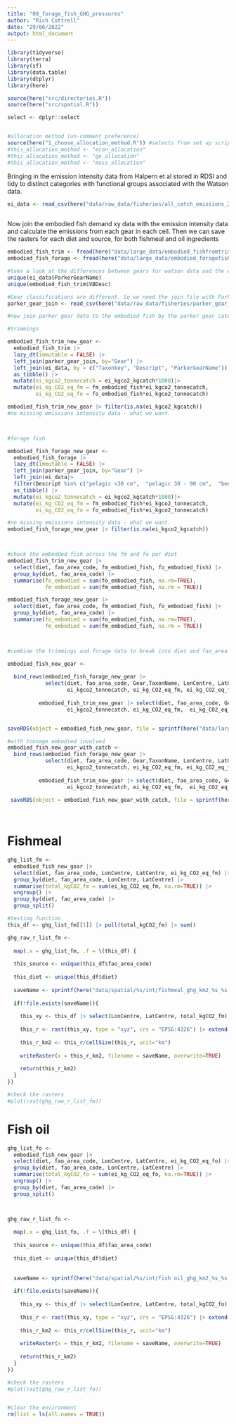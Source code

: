 ```yaml
---
title: "08_forage_fish_GHG_pressures"
author: "Rich Cottrell"
date: "29/06/2022"
output: html_document
---
```


```r
library(tidyverse)
library(terra)
library(sf)
library(data.table)
library(dtplyr)
library(here)

source(here("src/directories.R"))
source(here("src/spatial.R"))

select <- dplyr::select


#allocation method (un-comment preference)
source(here("1_choose_allocation_method.R")) #selects from set up script
#this_allocation_method <- "econ_allocation"
#this_allocation_method <- "ge_allocation"
#this_allocation_method <- "mass_allocation"

```

Bringing in the emission intensity data from Halpern et al stored in RDSI and tidy to distinct categories with functional groups associated with the Watson data.
```r

ei_data <- read_csv(here("data/raw_data/fisheries/all_catch_emissions_2017.csv")) 
 

```

Now join the embodied fish demand xy data with the emission intensity data and calculate the emissions from each gear in each cell. Then we can save the rasters for each diet and source, for both fishmeal and oil ingredients

```r
embodied_fish_trim <- fread(here("data/large_data/embodied_fishfromtrimmings_per_cell.csv"))
embodied_fish_forage <- fread(here("data/large_data/embodied_foragefish_per_cell.csv"))

#take a look at the differences between gears for watson data and the ei data 
unique(ei_data$ParkerGearName)
unique(embodied_fish_trim$VBDesc)

#Gear classifications are different. So we need the join file with Parker Data created in Halpern et al food systems project
parker_gear_join <- read_csv(here("data/raw_data/fisheries/parker_gear_join.csv"))

#now join parker gear data to the embodied fish by the parker gear categories, species and description from watson. Adjust the emissions intensities to reflect per tonne pressures

#trimmings

embodied_fish_trim_new_gear <- 
  embodied_fish_trim |> 
  lazy_dt(immutable = FALSE) |> 
  left_join(parker_gear_join, by="Gear") |> 
  left_join(ei_data, by = c("Taxonkey", "Descript", "ParkerGearName")) |> 
  as_tibble() |>
  mutate(ei_kgco2_tonnecatch = ei_kgco2_kgcatch*1000)|> 
  mutate(ei_kg_CO2_eq_fm = fm_embodied_fish*ei_kgco2_tonnecatch,
         ei_kg_CO2_eq_fo = fo_embodied_fish*ei_kgco2_tonnecatch)

embodied_fish_trim_new_gear |> filter(is.na(ei_kgco2_kgcatch))
#no missing emissions intensity data - what we want.



#forage fish

embodied_fish_forage_new_gear <- 
  embodied_fish_forage |> 
  lazy_dt(immutable = FALSE) |> 
  left_join(parker_gear_join, by="Gear") |> 
  left_join(ei_data|> 
  filter(Descript %in% c("pelagic <30 cm",  "pelagic 30 - 90 cm",  "benthopelagic 30 - 90 cm", "bathypelagic <30 cm" , "bathypelagic 30 - 90 cm", "krill" )), by = c("Taxonkey", "Descript", "ParkerGearName")) |> #limit the description to these for render fisheries
  as_tibble() |>
  mutate(ei_kgco2_tonnecatch = ei_kgco2_kgcatch*1000)|> 
  mutate(ei_kg_CO2_eq_fm = fm_embodied_fish*ei_kgco2_tonnecatch,
         ei_kg_CO2_eq_fo = fo_embodied_fish*ei_kgco2_tonnecatch)

#no missing emissions intensity data - what we want.
embodied_fish_forage_new_gear |> filter(is.na(ei_kgco2_kgcatch))



#check the embedded fish across the fm and fo per diet
embodied_fish_trim_new_gear |> 
  select(diet, fao_area_code, fm_embodied_fish, fo_embodied_fish) |> 
  group_by(diet, fao_area_code) |> 
  summarise(fo_embodied = sum(fo_embodied_fish, na.rm=TRUE),
            fm_embodied = sum(fm_embodied_fish, na.rm = TRUE))

embodied_fish_forage_new_gear |> 
  select(diet, fao_area_code, fm_embodied_fish, fo_embodied_fish) |> 
  group_by(diet, fao_area_code) |> 
  summarise(fo_embodied = sum(fo_embodied_fish, na.rm=TRUE),
            fm_embodied = sum(fm_embodied_fish, na.rm = TRUE))



#combine the trimmings and forage data to break into diet and fao_area later

embodied_fish_new_gear <- 
  
  bind_rows(embodied_fish_forage_new_gear |> 
            select(diet, fao_area_code, Gear,TaxonName, LonCentre, LatCentre, VBDesc, 
                   ei_kgco2_tonnecatch, ei_kg_CO2_eq_fm, ei_kg_CO2_eq_fo),
          
          embodied_fish_trim_new_gear |> select(diet, fao_area_code, Gear, TaxonName, LonCentre, LatCentre, VBDesc, 
                   ei_kgco2_tonnecatch, ei_kg_CO2_eq_fm,  ei_kg_CO2_eq_fo))


saveRDS(object = embodied_fish_new_gear, file = sprintf(here("data/large_data/embodied_fish_ghgs_%s.rds"), this_allocation_method))

#with tonnage embodied involved
embodied_fish_new_gear_with_catch <- 
  bind_rows(embodied_fish_forage_new_gear |> 
            select(diet, fao_area_code, Gear,TaxonName, LonCentre, LatCentre, VBDesc, fm_embodied_fish, fo_embodied_fish,
                   ei_kgco2_tonnecatch, ei_kg_CO2_eq_fm, ei_kg_CO2_eq_fo),
          
          embodied_fish_trim_new_gear |> select(diet, fao_area_code, Gear, TaxonName, LonCentre, LatCentre, VBDesc, fm_embodied_fish, fo_embodied_fish,
                   ei_kgco2_tonnecatch, ei_kg_CO2_eq_fm,  ei_kg_CO2_eq_fo))
 
 saveRDS(object = embodied_fish_new_gear_with_catch, file = sprintf(here("data/large_data/embodied_fish_ghgs_with_embodied_fish_%s.rds"), this_allocation_method))

 


```




# Fishmeal
```r

ghg_list_fm <- 
  embodied_fish_new_gear |> 
  select(diet, fao_area_code, LonCentre, LatCentre, ei_kg_CO2_eq_fm) |> 
  group_by(diet, fao_area_code, LonCentre, LatCentre) |> 
  summarise(total_kgCO2_fm = sum(ei_kg_CO2_eq_fm, na.rm=TRUE)) |> 
  ungroup() |>
  group_by(diet, fao_area_code) |> 
  group_split()

#testing function
this_df <- ghg_list_fm[[1]] |> pull(total_kgCO2_fm) |> sum()

ghg_raw_r_list_fm <- 
  
  map(.x = ghg_list_fm, .f = \(this_df) {
  
  this_source <- unique(this_df$fao_area_code)
  
  this_diet <- unique(this_df$diet)
  
  saveName <- sprintf(here("data/spatial/%s/int/fishmeal_ghg_km2_%s_%s.tif"), this_diet, this_allocation_method, this_source)
  
  if(!file.exists(saveName)){
    
    this_xy <- this_df |> select(LonCentre, LatCentre, total_kgCO2_fm)
    
    this_r <- rast(this_xy, type = "xyz", crs = "EPSG:4326") |> extend(ext(rast(res=0.5)))
    
    this_r_km2 <- this_r/cellSize(this_r, unit="km")
    
    writeRaster(x = this_r_km2, filename = saveName, overwrite=TRUE)
    
    return(this_r_km2)
  }
})

#check the rasters
#plot(rast(ghg_raw_r_list_fm))

```

# Fish oil

```r

ghg_list_fo <- 
  embodied_fish_new_gear |> 
  select(diet, fao_area_code, LonCentre, LatCentre, ei_kg_CO2_eq_fo) |> 
  group_by(diet, fao_area_code, LonCentre, LatCentre) |> 
  summarise(total_kgCO2_fo = sum(ei_kg_CO2_eq_fo, na.rm=TRUE)) |> 
  ungroup() |> 
  group_by(diet, fao_area_code) |> 
  group_split()



ghg_raw_r_list_fo <- 
  
  map(.x = ghg_list_fo, .f = \(this_df) {
  
  this_source <- unique(this_df$fao_area_code)
  
  this_diet <- unique(this_df$diet)
  
  
  saveName <- sprintf(here("data/spatial/%s/int/fish oil_ghg_km2_%s_%s.tif"), this_diet, this_allocation_method, this_source)
  
  if(!file.exists(saveName)){
    
    this_xy <- this_df |> select(LonCentre, LatCentre, total_kgCO2_fo)
    
    this_r <- rast(this_xy, type = "xyz", crs = "EPSG:4326") |> extend(ext(rast(res=0.5)))
    
    this_r_km2 <- this_r/cellSize(this_r, unit="km")
    
    writeRaster(x = this_r_km2, filename = saveName, overwrite=TRUE)
    
    return(this_r_km2)
  }
})

#check the rasters
#plot(rast(ghg_raw_r_list_fo))


#clear the environment
rm(list = ls(all.names = TRUE))

```

